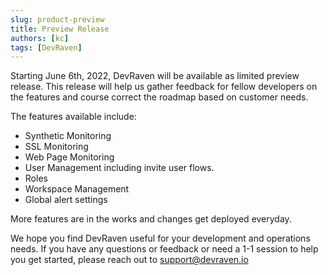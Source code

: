 ```yaml
---
slug: product-preview
title: Preview Release
authors: [kc]
tags: [DevRaven]
---
```


Starting June 6th, 2022, DevRaven will be available as limited preview release. This release will help us gather feedback for fellow developers on the features and course correct the roadmap based on customer needs.

The features available include:

* Synthetic Monitoring
* SSL Monitoring
* Web Page Monitoring
* User Management including invite user flows.
* Roles
* Workspace Management
* Global alert settings

More features are in the works and changes get deployed everyday.

We hope you find DevRaven useful for your development and operations needs. If you have any questions or feedback or need a 1-1 session to help you get started, please reach out to support@devraven.io
